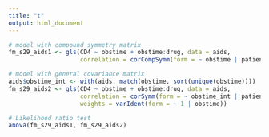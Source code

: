 ```yaml
---
title: "t"
output: html_document
---
```


```r
# model with compound symmetry matrix
fm_s29_aids1 <- gls(CD4 ~ obstime + obstime:drug, data = aids,
                    correlation = corCompSymm(form = ~ obstime | patient))

# model with general covariance matrix
aids$obstime_int <- with(aids, match(obstime, sort(unique(obstime))))
fm_s29_aids2 <- gls(CD4 ~ obstime + obstime:drug, data = aids,
                    correlation = corSymm(form = ~ obstime_int | patient),
                    weights = varIdent(form = ~ 1 | obstime))

# Likelihood ratio test
anova(fm_s29_aids1, fm_s29_aids2)
```

